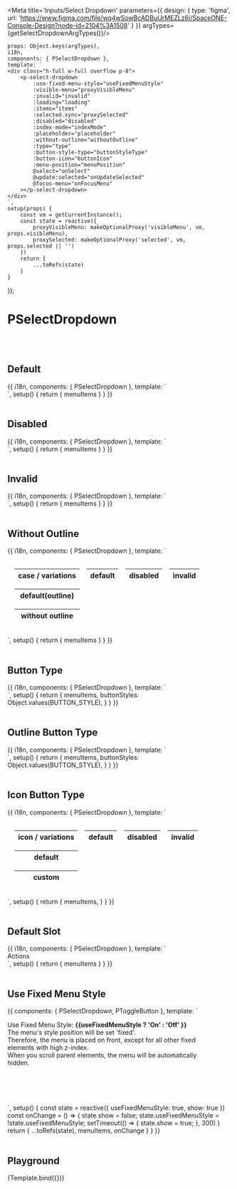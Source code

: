 



<Meta title='Inputs/Select Dropdown' parameters={{
    design: {
        type: 'figma',
        url: 'https://www.figma.com/file/wq4wSowBcADBuUrMEZLz6i/SpaceONE-Console-Design?node-id=2104%3A1508'
    }
}} argTypes={getSelectDropdownArgTypes()}/>


    props: Object.keys(argTypes),
    i18n,
    components: { PSelectDropdown },
    template: `
    <div class="h-full w-full overflow p-8">
        <p-select-dropdown
            :use-fixed-menu-style="useFixedMenuStyle"
            :visible-menu="proxyVisibleMenu"
            :invalid="invalid"
            :loading="loading"
            :items="items"
            :selected.sync="proxySelected"
            :disabled="disabled"
            :index-mode="indexMode"
            :placeholder="placeholder"
            :without-outline="withoutOutline"
            :type="type"
            :button-style-type="buttonStyleType"
            :button-icon="buttonIcon"
            :menu-position="menuPosition"
            @select="onSelect"
            @update:selected="onUpdateSelected"
            @focus-menu="onFocusMenu"
        ></p-select-dropdown>
    </div>
    `,
    setup(props) {
        const vm = getCurrentInstance();
        const state = reactive({
            proxyVisibleMenu: makeOptionalProxy('visibleMenu', vm, props.visibleMenu),
            proxySelected: makeOptionalProxy('selected', vm, props.selected || '')
        })
        return {
            ...toRefs(state)
        }
    }
});


# PSelectDropdown
<br/>
<br/>

## Default

<Canvas>
    <Story name="Basic">
        {{
            i18n,
            components: { PSelectDropdown },
            template: `
    <div class="h-full w-full overflow p-8">
        <p-select-dropdown :items="menuItems"></p-select-dropdown>
    </div>
    `,
            setup() {
                return {
                    menuItems
                }
            }
        }}
    </Story>
</Canvas>

<br/>
<br/>


## Disabled

<Canvas>
    <Story name="Disabled">
        {{
            i18n,
            components: { PSelectDropdown },
            template: `
    <div class="h-full w-full overflow p-8">
        <p-select-dropdown :items="menuItems" disabled></p-select-dropdown>
    </div>
    `,
            setup() {
                return {
                    menuItems
                }
            }
        }}
    </Story>
</Canvas>

<br/>
<br/>

## Invalid

<Canvas>
    <Story name="Invalid">
        {{
            i18n,
            components: { PSelectDropdown },
            template: `
    <div class="h-full w-full overflow p-8">
        <p-select-dropdown :items="menuItems" invalid></p-select-dropdown>
    </div>
    `,
            setup() {
                return {
                    menuItems
                }
            }
        }}
    </Story>
</Canvas>

<br/>
<br/>

## Without Outline

<Canvas>
    <Story name="Without Outline">
        {{
            i18n,
            components: { PSelectDropdown },
            template: `
<table style="border-collapse: separate; border-spacing: 16px;">
    <thead>
        <tr>
            <th>case / variations</th>
            <th>default</th>
            <th>disabled</th>
            <th>invalid</th>
        </tr>
    </thead>
    <tbody>
        <tr>
            <th>default(outline)</th>
            <td><p-select-dropdown :items="menuItems" /></td>
            <td><p-select-dropdown :items="menuItems" disabled /></td>
            <td><p-select-dropdown :items="menuItems" invalid /></td>
        </tr>
        <tr>
            <th>without outline</th>
            <td><p-select-dropdown :items="menuItems" without-outline /></td>
            <td><p-select-dropdown :items="menuItems" without-outline disabled /></td>
            <td><p-select-dropdown :items="menuItems" without-outline invalid /></td>
        </tr>
    </tbody>
</table>
    `,
            setup() {
                return {
                    menuItems
                }
            }
        }}
    </Story>
</Canvas>

<br/>
<br/>

## Button Type

<Canvas>
    <Story name="Button Type">
        {{
            i18n,
            components: { PSelectDropdown },
            template: `
    <div class="h-full w-full overflow p-8">
        <p-select-dropdown v-for="buttonStyle in buttonStyles" :key="buttonStyle" :items="menuItems" type="button" :button-style-type="buttonStyle" style="margin: 0.5rem;"></p-select-dropdown>
    </div>
    `,
            setup() {
                return {
                    menuItems,
                    buttonStyles: Object.values(BUTTON_STYLE),
                }
            }
        }}
    </Story>
</Canvas>

<br/>
<br/>

## Outline Button Type

<Canvas>
    <Story name="Outline Button Type">
        {{
            i18n,
            components: { PSelectDropdown },
            template: `
    <div class="h-full w-full overflow p-8">
        <p-select-dropdown v-for="buttonStyle in buttonStyles" :key="buttonStyle" :items="menuItems" type="outline-button" :button-style-type="buttonStyle" style="margin: 0.5rem;"></p-select-dropdown>
    </div>
    `,
            setup() {
                return {
                    menuItems,
                    buttonStyles: Object.values(BUTTON_STYLE),
                }
            }
        }}
    </Story>
</Canvas>

<br/>
<br/>

## Icon Button Type

<Canvas>
    <Story name="Icon Button Type">
        {{
            i18n,
            components: { PSelectDropdown },
            template: `
<table style="border-collapse: separate; border-spacing: 16px;">
    <thead>
        <tr>
            <th>icon / variations</th>
            <th>default</th>
            <th>disabled</th>
            <th>invalid</th>
        </tr>
    </thead>
    <tbody>
        <tr>
            <th>default</th>
            <td><p-select-dropdown :items="menuItems" type="icon-button" /></td>
            <td><p-select-dropdown :items="menuItems" type="icon-button" disabled /></td>
            <td><p-select-dropdown :items="menuItems" type="icon-button" invalid /></td>
        </tr>
        <tr>
            <th>custom</th>
            <td><p-select-dropdown :items="menuItems" type="icon-button" button-icon="ic_setting" /></td>
            <td><p-select-dropdown :items="menuItems" type="icon-button" button-icon="ic_setting" disabled /></td>
            <td><p-select-dropdown :items="menuItems" type="icon-button" button-icon="ic_setting" invalid /></td>
        </tr>
    </tbody>
</table>
    `,
            setup() {
                return {
                    menuItems,
                }
            }
        }}
    </Story>
</Canvas>

<br/>
<br/>

## Default Slot

<Canvas>
    <Story name="Default Slot">
        {{
            i18n,
            components: { PSelectDropdown },
            template: `
    <div class="h-full w-full overflow p-8">
        <p-select-dropdown :items="menuItems">
            Actions
        </p-select-dropdown>
    </div>
    `,
            setup() {
                return {
                    menuItems
                }
            }
        }}
    </Story>
</Canvas>

<br/>
<br/>

## Use Fixed Menu Style

<Canvas>
    <Story name="Use Fixed Menu Style" >
        {{
            components: { PSelectDropdown, PToggleButton },
            template: `
        <div class="bg-gray-100 p-8" style="height: 200px; overflow-y: auto; width: 90%;">
            <div style="height: 500px;">
                <p class="text-lg mb-5 leading-7" :class="useFixedMenuStyle ? 'text-gray-800' : 'text-gray-400'">
                    Use Fixed Menu Style: <strong> {{useFixedMenuStyle ? 'On' : 'Off' }}</strong> <p-toggle-button :value="useFixedMenuStyle" @change="onChange" /> <br/>
                    The menu's style position will be set 'fixed'.<br/>
                    Therefore, the menu is placed on front, except for all other fixed elements with high z-index.<br/>
                    When you scroll parent elements, the menu will be automatically hidden.
                </p>
                <p-select-dropdown v-if="show" :items="menuItems" :use-fixed-menu-style="useFixedMenuStyle" />
            </div>
        </div>
`,
            setup() {
                const state = reactive({
                    useFixedMenuStyle: true,
                    show: true
                })
                const onChange = () => {
                    state.show = false;
                    state.useFixedMenuStyle = !state.useFixedMenuStyle;
                    setTimeout(() => {
                        state.show = true;
                    }, 300)
                }
                return {
                    ...toRefs(state),
                    menuItems,
                    onChange
                }
            }
        }}
    </Story>
</Canvas>

<br/>
<br/>


## Playground

<Canvas>
    <Story name="Playground">
        {Template.bind({})}
    </Story>
</Canvas>

<ArgsTable story="Playground"/>
